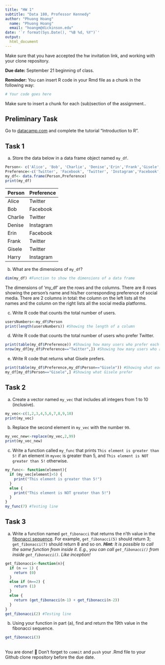 ```yaml
---
title: "HW 1" 
subtitle: "Data 180, Professor Kennedy"
author: "Phuong Hoang"
  name: "Phuong Hoang"
  email: "hoangm@dickinson.edu"
date: '`r format(Sys.Date(), "%B %d, %Y")`'
output: 
  html_document
---
```

Make sure that you have accepted the hw invitation link, and working with your clone repository.

**Due date:** September 21 beginning of class.

**Reminder:** You can insert R code in your Rmd file as a chunk in the following way:
```r
# Your code goes here
```
Make sure to insert a chunk for each (sub)section of the assignment..

## Preliminary Task
Go to [datacamp.com](https://datacamp.com) and complete the tutorial "Introduction to R".


## Task 1
a) Store the data below in a data frame object named `my_df`.
```r
Person<- c('Alice', 'Bob', 'Charlie', 'Denise','Erin','Frank','Gisele','Harry')
Preference<-c('Twitter', 'Facebook', 'Twitter', 'Instagram','Facebook','Twitter','Twitter','Instagram')
my_df<- data.frame(Person,Preference)
print(my_df)
```


|Person | Preference|
|:------|:----------|
|Alice | Twitter |
| Bob | Facebook |
| Charlie | Twitter |
| Denise | Instagram |
| Erin | Facebook |
| Frank | Twitter |
| Gisele | Twitter |
| Harry | Instagram |

b) What are the dimensions of `my_df`?
```r
dim(my_df) #Function to show the dimensions of a data frame
```
The dimensions of 'my_df' are the rows and the columns. There are 8 rows showing the person's name and his/her corresponding preference of social media. There are 2 columns in total: the column on the left lists all the names and the column on the right lists all the social media platforms.

c) Write R code that counts the total number of users.
```r
usersNumbers<-my_df$Person
print(length(usersNumbers)) #Showing the length of a column
```

d) Write R code that counts the total number of users who prefer Twitter.
```r
print(table(my_df$Preference)) #Showing how many users who prefer each platform
nrow(my_df[my_df$Preference=="Twitter",]) #Showing how many users who actually prefer Twitter
```


e) Write R code that returns what Gisele prefers.
```r
print(table(my_df$Preference,my_df$Person=="Gisele")) #Showing what each person prefer
my_df[my_df$Person=="Gisele",] #Showing what Gisele prefer
```

## Task 2
a) Create a vector named `my_vec` that includes all integers from 1 to 10 (inclusive).
```r
my_vec<-c(1,2,3,4,5,6,7,8,9,10)
print(my_vec)
```

b) Replace the second element in `my_vec` with the number `99`.
```r
my_vec_new<-replace(my_vec,2,99)
print(my_vec_new)
```


c) Write a function called `my_func` that prints `This element is greater than 5!` if an element in `myvec` is greater than 5, and `This element is NOT greater than 5!` otherwise.
```r
my_func<- function(element){
  if (my_vec[element]>5) {
    print("This element is greater than 5!")
  }
  else {
    print("This element is NOT greater than 5!")
  }
}
my_func(7) #Testing line
```

## Task 3
a. Write a function named `get_fibonacci` that returns the n'th value in the [fibonacci sequence](https://www.mathsisfun.com/numbers/fibonacci-sequence.html). For example, `get_fibonacci(5)` should return 3; `get_fibonacci(7)` should return 8 and so on. ***Hint:** It is possible to call the same function from inside it. E.g., you can call `get_fibonacci()` from inside `get_fibonacci()`. Like inception!*
 
```r
get_fibonacci<-function(n){
  if (n == 1) {
    return (0)
  }
  else if (n==2) {
    return (1)
  }
  else {
    return (get_fibonacci(n-1) + get_fibonacci(n-2))
  }
}
get_fibonacci(2) #Testing line

```

b. Using your function in part (a), find and return the 19th value in the fibonacci sequence.

```r
get_fibonacci(3)
```

<br>
You are done! 🏁 Don't forget to `commit` and `push` your .Rmd file to your Github clone repository before the due date.
<br>

